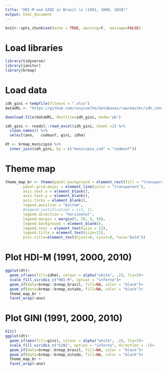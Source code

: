 ```yaml
---
title: "HDI-M and GINI in Brazil \n (1991, 2000, 2010)"
output: html_document
---
```


```r
knitr::opts_chunk$set(echo = TRUE, warning=F,  message=FALSE)
```

# Load libraries
```r
library(tidyverse)
library(janitor)
library(brmap)
```

# Load data
```r
idh_gini = tempfile(fileext = ".xlsx")
dataURL <- "https://github.com/ronycoelho/databases/raw/master/idh_census.xlsx"

download.file(dataURL, destfile=idh_gini, mode='wb')

idh_gini <- readxl::read_excel(idh_gini, sheet =2) %>% 
  clean_names() %>% 
  select(ano,	codmun7, gini, idhm)

dt <- brmap_municipio %>% 
  inner_join(idh_gini, by = c("municipio_cod" = "codmun7"))
```

# Theme map
```r
theme_map_br <- theme(panel.background = element_rect(fill = "transparent"), 
        panel.grid.major = element_line(color = "transparent"), 
        axis.text.x = element_blank(), 
        axis.text.y = element_blank(), 
        axis.ticks = element_blank(),
        legend.position = "bottom", 
        #legend.justification = c(1, 1),
        legend.direction = "horizontal",
        legend.margin = margin(5, 50, 5, 50),
        legend.background = element_blank(),
        legend.text = element_text(size = 12),
        legend.title = element_text(size=12),
        plot.title=element_text(hjust=0, vjust=0, face='bold'))
```

# Plot HDI-M (1991, 2000, 2010)
```r
ggplot(dt)+
  geom_sf(aes(fill=idhm), colour = alpha("white", .2), lty=3)+
  scale_fill_viridis_c("HDI-M", option = "inferno")+
  geom_sf(data=brmap::brmap_brasil, fill=NA, color = "black")+
  geom_sf(data=brmap::brmap_estado, fill=NA, color = "black")+
  theme_map_br +
  facet_wrap(~ano)
```

# Plot GINI (1991, 2000, 2010)
```r
X11()
ggplot(dt)+
  geom_sf(aes(fill=gini), colour = alpha("white", .2), lty=3)+
  scale_fill_viridis_c("GINI", option = "inferno", direction = -1)+
  geom_sf(data=brmap::brmap_brasil, fill=NA, color = "black")+
  geom_sf(data=brmap::brmap_estado, fill=NA, color = "black")+
  theme_map_br +
  facet_wrap(~ano)
```




